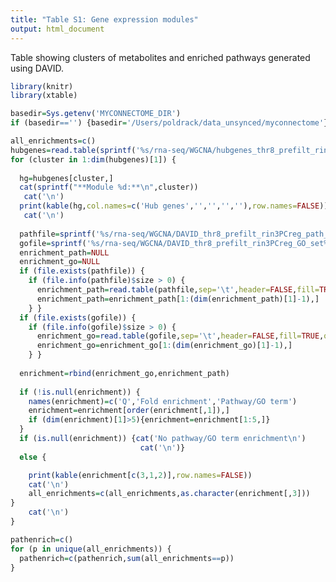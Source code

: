 ```yaml
---
title: "Table S1: Gene expression modules"
output: html_document
---
```


Table showing clusters of metabolites and enriched pathways generated using DAVID.

```r

library(knitr)
library(xtable)

basedir=Sys.getenv('MYCONNECTOME_DIR')
if (basedir=='') {basedir='/Users/poldrack/data_unsynced/myconnectome'}

all_enrichments=c()
hubgenes=read.table(sprintf('%s/rna-seq/WGCNA/hubgenes_thr8_prefilt_rinPCreg.txt',basedir),header=FALSE)[,3:7]
for (cluster in 1:dim(hubgenes)[1]) {
  
  hg=hubgenes[cluster,]
  cat(sprintf("**Module %d:**\n",cluster))
   cat('\n')
  print(kable(hg,col.names=c('Hub genes','','','',''),row.names=FALSE))
   cat('\n')
  
  pathfile=sprintf('%s/rna-seq/WGCNA/DAVID_thr8_prefilt_rin3PCreg_path_set%03d.txt',basedir,cluster)
  gofile=sprintf('%s/rna-seq/WGCNA/DAVID_thr8_prefilt_rin3PCreg_GO_set%03d.txt',basedir,cluster)
  enrichment_path=NULL
  enrichment_go=NULL
  if (file.exists(pathfile)) {
    if (file.info(pathfile)$size > 0) {
      enrichment_path=read.table(pathfile,sep='\t',header=FALSE,fill=TRUE,quote="")
      enrichment_path=enrichment_path[1:(dim(enrichment_path)[1]-1),]
    } }
  if (file.exists(gofile)) {
    if (file.info(gofile)$size > 0) {
      enrichment_go=read.table(gofile,sep='\t',header=FALSE,fill=TRUE,quote="")
      enrichment_go=enrichment_go[1:(dim(enrichment_go)[1]-1),]
    } }
  
  enrichment=rbind(enrichment_go,enrichment_path)
  
  if (!is.null(enrichment)) {
    names(enrichment)=c('Q','Fold enrichment','Pathway/GO term')
    enrichment=enrichment[order(enrichment[,1]),]
    if (dim(enrichment)[1]>5){enrichment=enrichment[1:5,]}
  } 
  if (is.null(enrichment)) {cat('No pathway/GO term enrichment\n')
                             cat('\n')}
  else {

    print(kable(enrichment[c(3,1,2)],row.names=FALSE))
    cat('\n')
    all_enrichments=c(all_enrichments,as.character(enrichment[,3]))
}
    cat('\n')
}

```


```r
pathenrich=c()
for (p in unique(all_enrichments)) {
  pathenrich=c(pathenrich,sum(all_enrichments==p))
}
```